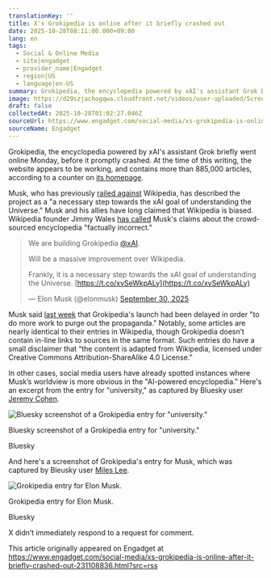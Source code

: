 ```yaml
---
translationKey: ''
title: X's Grokipedia is online after it briefly crashed out
date: 2025-10-28T08:11:00.000+09:00
lang: en
tags:
  - Social & Online Media
  - site|engadget
  - provider_name|Engadget
  - region|US
  - language|en-US
summary: Grokipedia, the encyclopedia powered by xAI's assistant Grok briefly went online Monday, before it promptly crashed. At the time of this writing, the website ap...
image: https://d29szjachogqwa.cloudfront.net/videos/user-uploaded/Screenshot_2025-10-27_at_15.25.20.png
draft: false
collectedAt: 2025-10-28T01:02:27.046Z
sourceUrl: https://www.engadget.com/social-media/xs-grokipedia-is-online-after-it-briefly-crashed-out-231108836.html?src=rss
sourceName: Engadget
---
```

Grokipedia, the encyclopedia powered by xAI's assistant Grok briefly went online Monday, before it promptly crashed. At the time of this writing, the website appears to be working, and contains more than 885,000 articles, according to a counter on [its homepage](https://grokipedia.com/).   

Musk, who has previously [railed against](https://www.newyorker.com/news/the-lede/elon-musk-also-has-a-problem-with-wikipedia) Wikipedia, has described the project as a "a necessary step towards the xAI goal of understanding the Universe." Musk and his allies have long claimed that Wikipedia is biased. Wikipedia founder Jimmy Wales [has called](https://www.sciencefocus.com/news/wikipedia-founder-responds-to-elon-musk-wokepedia) Musk's claims about the crowd-sourced encyclopedia "factually incorrect." 

> We are building Grokipedia [@xAI](https://twitter.com/xai?ref_src=twsrc%5Etfw).  
>   
> Will be a massive improvement over Wikipedia.  
>   
> Frankly, it is a necessary step towards the xAI goal of understanding the Universe. [https://t.co/xvSeWkpALy](https://t.co/xvSeWkpALy)
> 
> — Elon Musk (@elonmusk) [September 30, 2025](https://twitter.com/elonmusk/status/1972992095859433671?ref_src=twsrc%5Etfw)

Musk said [last week](https://x.com/elonmusk/status/1980340232194257090) that Grokipedia's launch had been delayed in order "to do more work to purge out the propaganda." Notably, some articles are nearly identical to their entries in Wikipedia, though Grokipedia doesn’t contain in-line links to sources in the same format. Such entries do have a small disclaimer that “the content is adapted from Wikipedia, licensed under Creative Commons Attribution-ShareAlike 4.0 License.”

In other cases, social media users have already spotted instances where Musk’s worldview is more obvious in the "AI-powered encyclopedia." Here's an excerpt from the entry for "university," as captured by Bluesky user [Jeremy Cohen](https://bsky.app/profile/jeremyfcohen.bsky.social/post/3m47dlennhs26). 

![Bluesky screenshot of a Grokipedia entry for "university."](https://d29szjachogqwa.cloudfront.net/videos/user-uploaded/Screenshot_2025-10-27_at_15.25.20.png)

Bluesky screenshot of a Grokipedia entry for "university."

Bluesky

And here's a screenshot of Grokipedia's entry for Musk, which was captured by Bleusky user [Miles Lee](https://bsky.app/profile/milesklee.bsky.social/post/3m47dv3uh4c25). 

![Grokipedia entry for Elon Musk.](https://d29szjachogqwa.cloudfront.net/videos/user-uploaded/Screenshot_2025-10-27_at_15.23.15.png)

Grokipedia entry for Elon Musk.

Bluesky

X didn’t immediately respond to a request for comment.

This article originally appeared on Engadget at https://www.engadget.com/social-media/xs-grokipedia-is-online-after-it-briefly-crashed-out-231108836.html?src=rss
